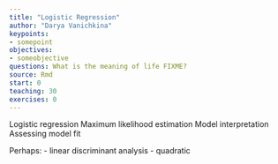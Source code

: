 ```yaml
---
title: "Logistic Regression"
author: "Darya Vanichkina"
keypoints:
- somepoint
objectives:
- someobjective
questions: What is the meaning of life FIXME?
source: Rmd
start: 0
teaching: 30
exercises: 0
---
```



Logistic regression
Maximum likelihood estimation
Model interpretation
Assessing model fit

Perhaps:
- linear discriminant analysis
- quadratic